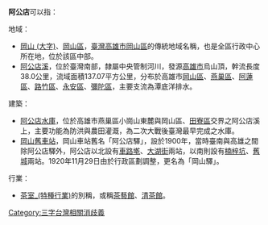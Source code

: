 
'''阿公店'''可以指：
;地域：
*[[岡山_(大字)|岡山 (大字)]]、[[岡山區|岡山區]]，[[臺灣|臺灣]][[高雄市|高雄市]][[岡山區|岡山區]]的傳統地域名稱，也是全區行政中心所在地，位於該區中部。
*[[阿公店溪|阿公店溪]]，位於臺灣南部，隸屬中央管制河川，發源[[高雄市|高雄市]]烏山頂，幹流長度38.0公里，流域面積137.07平方公里，分布於高雄市[[岡山區|岡山區]]、[[燕巢區|燕巢區]]、[[阿蓮區|阿蓮區]]、[[路竹區|路竹區]]、[[永安區|永安區]]、[[彌陀區|彌陀區]]，主要支流為潭底洋排水。

;建築：
*[[阿公店水庫|阿公店水庫]]，位於高雄市燕巢區小崗山東麓與岡山區、[[田寮區|田寮區]]交界之阿公店溪上，主要功能為防洪與農田灌溉，為二次大戰後臺灣最早完成之水庫。
*[[岡山舊車站|岡山舊車站]]，岡山車站舊名「阿公店驛」，設於1900年，當時臺南與高雄之間除阿公店驛外，阿公店以北設有[[保安車站|車路墘]]、[[大湖車站|大湖街]]兩站，以南則設有[[楠梓車站|楠梓坑]]、[[左營車站|舊城]]兩站。1920年11月29日由於行政區劃調整，更名為「岡山驛」。

;行業：
*[[茶室_(特種行業)|茶室_(特種行業)]]的別稱，或稱[[茶藝館|茶藝館]]、[[清茶館|清茶館]]。

{{disambig}}

[[Category:三字台灣相關消歧義|Category:三字台灣相關消歧義]]